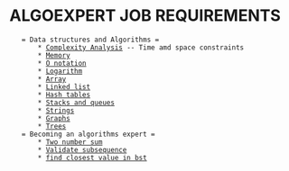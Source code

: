 = ALGOEXPERT JOB REQUIREMENTS =
    = Data structures and Algorithms =
        * [[Complexity Analysis]] -- Time amd space constraints
        * [[Memory]]
        * [[O notation]]
        * [[Logarithm]]
        * [[Array]]
        * [[Linked list]]
        * [[Hash tables]]
        * [[Stacks and queues]]
        * [[Strings]]
        * [[Graphs]]
        * [[Trees]]
    = Becoming an algorithms expert =
        * [[Two number sum]]
        * [[Validate subsequence]]
        * [[find closest value in bst]]
